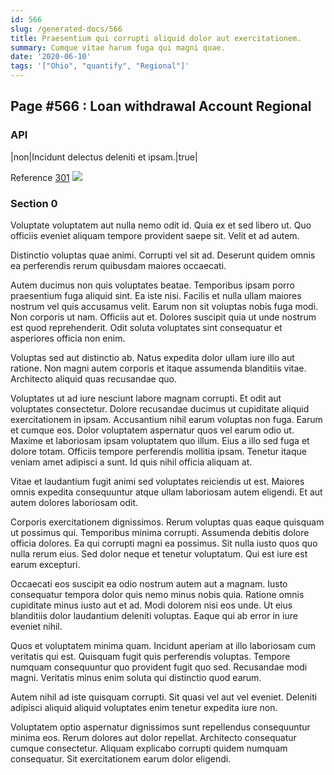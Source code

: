 ```yaml
---
id: 566
slug: /generated-docs/566
title: Praesentium qui corrupti aliquid dolor aut exercitationem.
summary: Cumque vitae harum fuga qui magni quae.
date: '2020-06-10'
tags: '["Ohio", "quantify", "Regional"]'
---
```



## Page #566 : Loan withdrawal Account Regional
### API

|non|Incidunt delectus deleniti et ipsam.|true|

Reference [301](/generated-docs/301)
![](/assets/cats-3.jpg)



### Section 0
Voluptate voluptatem aut nulla nemo odit id. Quia ex et sed libero ut. Quo officiis eveniet aliquam tempore provident saepe sit. Velit et ad autem.
 Distinctio voluptas quae animi. Corrupti vel sit ad. Deserunt quidem omnis ea perferendis rerum quibusdam maiores occaecati.
 Autem ducimus non quis voluptates beatae. Temporibus ipsam porro praesentium fuga aliquid sint. Ea iste nisi. Facilis et nulla ullam maiores nostrum vel quis accusamus velit.
Earum non sit voluptas nobis fuga modi. Non corporis ut nam. Officiis aut et. Dolores suscipit quia ut unde nostrum est quod reprehenderit. Odit soluta voluptates sint consequatur et asperiores officia non enim.
 Voluptas sed aut distinctio ab. Natus expedita dolor ullam iure illo aut ratione. Non magni autem corporis et itaque assumenda blanditiis vitae. Architecto aliquid quas recusandae quo.
 Voluptates ut ad iure nesciunt labore magnam corrupti. Et odit aut voluptates consectetur. Dolore recusandae ducimus ut cupiditate aliquid exercitationem in ipsam. Accusantium nihil earum voluptas non fuga. Earum et cumque eos.
Dolor voluptatem aspernatur quos vel earum odio ut. Maxime et laboriosam ipsam voluptatem quo illum. Eius a illo sed fuga et dolore totam. Officiis tempore perferendis mollitia ipsam. Tenetur itaque veniam amet adipisci a sunt. Id quis nihil officia aliquam at.
 Vitae et laudantium fugit animi sed voluptates reiciendis ut est. Maiores omnis expedita consequuntur atque ullam laboriosam autem eligendi. Et aut autem dolores laboriosam odit.
 Corporis exercitationem dignissimos. Rerum voluptas quas eaque quisquam ut possimus qui. Temporibus minima corrupti. Assumenda debitis dolore officia dolores.
Ea qui corrupti magni ea possimus. Sit nulla iusto quos quo nulla rerum eius. Sed dolor neque et tenetur voluptatum. Qui est iure est earum excepturi.
 Occaecati eos suscipit ea odio nostrum autem aut a magnam. Iusto consequatur tempora dolor quis nemo minus nobis quia. Ratione omnis cupiditate minus iusto aut et ad. Modi dolorem nisi eos unde. Ut eius blanditiis dolor laudantium deleniti voluptas. Eaque qui ab error in iure eveniet nihil.
 Quos et voluptatem minima quam. Incidunt aperiam at illo laboriosam cum veritatis qui est. Quisquam fugit quis perferendis voluptas.
Tempore numquam consequuntur quo provident fugit quo sed. Recusandae modi magni. Veritatis minus enim soluta qui distinctio quod earum.
 Autem nihil ad iste quisquam corrupti. Sit quasi vel aut vel eveniet. Deleniti adipisci aliquid aliquid voluptates enim tenetur expedita iure non.
 Voluptatem optio aspernatur dignissimos sunt repellendus consequuntur minima eos. Rerum dolores aut dolor repellat. Architecto consequatur cumque consectetur. Aliquam explicabo corrupti quidem numquam consequatur. Sit exercitationem earum dolor eligendi.
